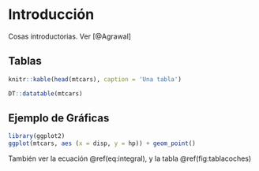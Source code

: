# Introducción

Cosas introductorias. Ver [@Agrawal]

## Tablas

```r
knitr::kable(head(mtcars), caption = 'Una tabla')
```

```r
DT::datatable(mtcars)
```

## Ejemplo de Gráficas {#ejgrafs}

```r
library(ggplot2)
ggplot(mtcars, aes (x = disp, y = hp)) + geom_point()
```


También ver la ecuación \@ref(eq:integral), y la tabla \@ref(fig:tablacoches)